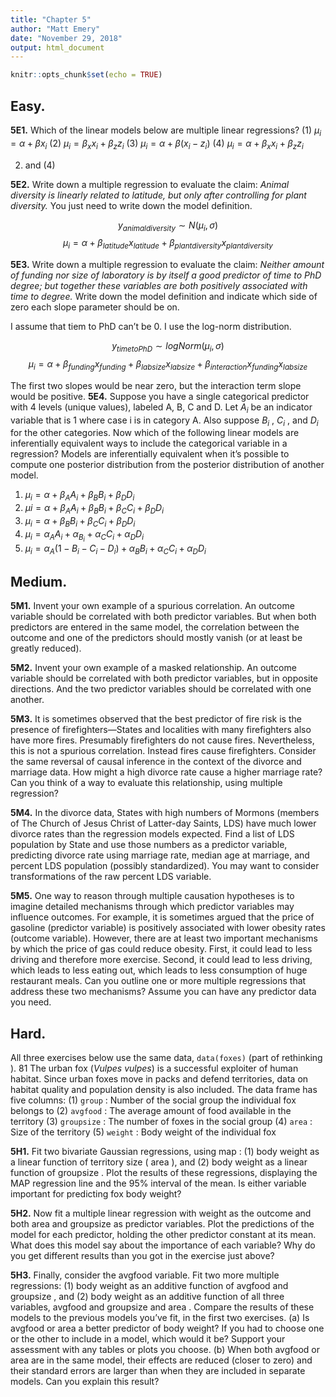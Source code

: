```yaml
---
title: "Chapter 5"
author: "Matt Emery"
date: "November 29, 2018"
output: html_document
---
```


```r
knitr::opts_chunk$set(echo = TRUE)
```

## Easy.

**5E1.** Which of the linear models below are multiple linear regressions?
(1) $μ_i = α + βx_i$
(2) $μ_i = β_xx_i + β_zz_i$
(3) $μ_i = α + β(x_i − z_i)$
(4) $μ_i = α + β_xx_i + β_zz_i$

(2) and (4)

**5E2.** Write down a multiple regression to evaluate the claim: *Animal diversity is linearly related to latitude, but only after controlling for plant diversity.* You just need to write down the model definition.

$$y_{animaldiversity} \sim N(\mu_i,\sigma)$$
$$\mu_i = \alpha + \beta_{latitude} x_{latitude} + \beta_{plantdiversity} x_{plantdiversity}$$

**5E3.** Write down a multiple regression to evaluate the claim: *Neither amount of funding nor size of laboratory is by itself a good predictor of time to PhD degree; but together these variables are both positively associated with time to degree.* Write down the model definition and indicate which side of zero each slope parameter should be on.

I assume that tiem to PhD can't be 0. I use the log-norm distribution.

$$y_{timetoPhD} \sim logNorm(\mu_i, \sigma)$$
$$\mu_i = \alpha + \beta_{funding}x_{funding} + \beta_{labsize}x_{labsize} + \beta_{interaction}x_{funding}x_{labsize}$$

The first two slopes would be near zero, but the interaction term slope would be positive.
**5E4.** Suppose you have a single categorical predictor with 4 levels (unique values), labeled A, B, C and D. Let $A_i$ be an indicator variable that is 1 where case i is in category A. Also suppose $B_i$ , $C_i$ , and $D_i$ for the other categories. Now which of the following linear models are inferentially equivalent ways to include the categorical variable in a regression? Models are inferentially equivalent when it’s possible to compute one posterior distribution from the posterior distribution of another model.

(1) $μ_i = α + β_AA_i + β_BB_i + β_DD_i$
(2) $μ i = α + β_AA_i + β_BB_i + β_CC_i + β_DD_i$
(3) $\mu_i = \alpha + \beta_BB_i + \beta_CC_i + \beta_DD_i$
(4) $μ_i = α_AA_i + α_B_i + α_CC_i + α_DD_i$
(5) $μ_i = α_A(1 − B_i − C_i − D_i) + α_BB_i + α_CC_i + α_DD_i$

## Medium.

**5M1.** Invent your own example of a spurious correlation. An outcome variable should be correlated with both predictor variables. But when both predictors are entered in the same model, the correlation between the outcome and one of the predictors should mostly vanish (or at least be greatly reduced).

**5M2.** Invent your own example of a masked relationship. An outcome variable should be correlated with both predictor variables, but in opposite directions. And the two predictor variables should be correlated with one another.

**5M3.** It is sometimes observed that the best predictor of fire risk is the presence of firefighters—States and localities with many firefighters also have more fires. Presumably firefighters do not cause fires. Nevertheless, this is not a spurious correlation. Instead fires cause firefighters. Consider the same reversal of causal inference in the context of the divorce and marriage data. How might a high divorce rate cause a higher marriage rate? Can you think of a way to evaluate this relationship, using multiple regression?

**5M4.** In the divorce data, States with high numbers of Mormons (members of The Church of Jesus Christ of Latter-day Saints, LDS) have much lower divorce rates than the regression models expected. Find a list of LDS population by State and use those numbers as a predictor variable, predicting divorce rate using marriage rate, median age at marriage, and percent LDS population (possibly standardized). You may want to consider transformations of the raw percent LDS variable.

**5M5.** One way to reason through multiple causation hypotheses is to imagine detailed mechanisms through which predictor variables may influence outcomes. For example, it is sometimes argued that the price of gasoline (predictor variable) is positively associated with lower obesity rates (outcome variable). However, there are at least two important mechanisms by which the price of gas could reduce obesity. First, it could lead to less driving and therefore more exercise. Second, it could lead to less driving, which leads to less eating out, which leads to less consumption of huge restaurant meals. Can you outline one or more multiple regressions that address these two mechanisms? Assume you
can have any predictor data you need.

## Hard.

All three exercises below use the same data, `data(foxes)` (part of rethinking ). 81 The urban fox (*Vulpes vulpes*) is a successful exploiter of human habitat. Since urban foxes move in packs and defend territories, data on habitat quality and population density is also included. The data frame has five columns:
(1) `group` : Number of the social group the individual fox belongs to
(2) `avgfood` : The average amount of food available in the territory
(3) `groupsize` : The number of foxes in the social group
(4) `area` : Size of the territory
(5) `weight` : Body weight of the individual fox

**5H1.** Fit two bivariate Gaussian regressions, using map : (1) body weight as a linear function of territory size ( area ), and (2) body weight as a linear function of groupsize . Plot the results of these regressions, displaying the MAP regression line and the 95% interval of the mean. Is either variable important for predicting fox body weight?

**5H2.** Now fit a multiple linear regression with weight as the outcome and both area and groupsize as predictor variables. Plot the predictions of the model for each predictor, holding the other predictor constant at its mean. What does this model say about the importance of each variable? Why do you get different results than you got in the exercise just above?

**5H3.** Finally, consider the avgfood variable. Fit two more multiple regressions: (1) body weight as an additive function of avgfood and groupsize , and (2) body weight as an additive function of all three variables, avgfood and groupsize and area . Compare the results of these models to the previous models you’ve fit, in the first two exercises. (a) Is avgfood or area a better predictor of body weight? If you had to choose one or the other to include in a model, which would it be? Support your assessment with any tables or plots you choose. (b) When both avgfood or area are in the same model, their effects are reduced (closer to zero) and their standard errors are larger than when they are included in separate models. Can you explain this result?
